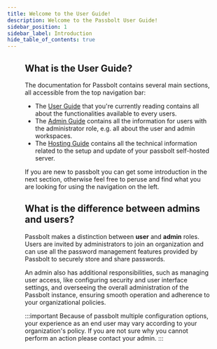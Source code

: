 ```yaml
---
title: Welcome to the User Guide!
description: Welcome to the Passbolt User Guide!
sidebar_position: 1
sidebar_label: Introduction
hide_table_of_contents: true
---
```


<Figure
  src="/img/background/guide-covers/user-guide.svg"
  alt="User Guide Cover"
  size={{ width: '1280px', height: 'auto' }}
/>

## What is the User Guide?

The documentation for Passbolt contains several main sections, all accessible from the top navigation bar:
- The [User Guide](/user/) that you're currently reading contains all about the functionalities available to every users.
- The [Admin Guide](/admin/) contains all the information for users with the administrator role, e.g. all about the user and admin workspaces.
- The [Hosting Guide](/hosting/) contains all the technical information related to the setup and update of your passbolt self-hosted server.

If you are new to passbolt you can get some introduction in the next section, otherwise feel free to peruse and find
 what you are looking for using the navigation on the left.


## What is the difference between admins and users?
Passbolt makes a distinction between **user** and **admin** roles. Users are invited by administrators to join an organization
and can use all the password management features provided by Passbolt to securely store and share passwords.

An admin also has additional responsibilities, such as managing user access, like configuring security
and user interface settings, and overseeing the overall administration of the Passbolt instance, ensuring smooth operation and
adherence to your organizational policies.

:::important
Because of passbolt multiple configuration options, your experience as an end user may vary according to your
organization's policy. If you are not sure why you cannot perform an action please contact your admin.
:::
